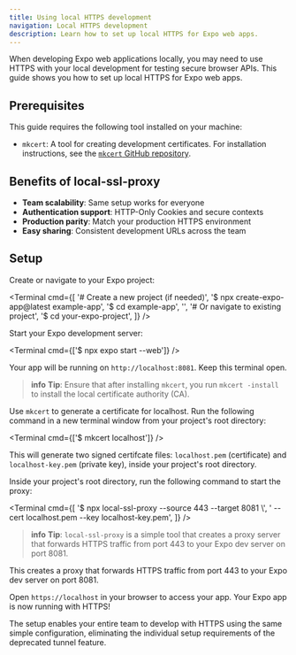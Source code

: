 ```yaml
---
title: Using local HTTPS development
navigation: Local HTTPS development
description: Learn how to set up local HTTPS for Expo web apps.
---
```



When developing Expo web applications locally, you may need to use HTTPS with your local development for testing secure browser APIs. This guide shows you how to set up local HTTPS for Expo web apps.

## Prerequisites

This guide requires the following tool installed on your machine:

- `mkcert`: A tool for creating development certificates. For installation instructions, see the [`mkcert` GitHub repository](https://github.com/FiloSottile/mkcert#installation).

## Benefits of local-ssl-proxy

- **Team scalability**: Same setup works for everyone
- **Authentication support**: HTTP-Only Cookies and secure contexts
- **Production parity**: Match your production HTTPS environment
- **Easy sharing**: Consistent development URLs across the team

## Setup

<Step label="1">

Create or navigate to your Expo project:

<Terminal
  cmd={[
    '# Create a new project (if needed)',
    '$ npx create-expo-app@latest example-app',
    '$ cd example-app',
    '',
    '# Or navigate to existing project',
    '$ cd your-expo-project',
  ]}
/>

</Step>

<Step label="2">

Start your Expo development server:

<Terminal cmd={['$ npx expo start --web']} />

Your app will be running on `http://localhost:8081`. Keep this terminal open.

</Step>

<Step label="3">

> **info** **Tip**: Ensure that after installing `mkcert`, you run `mkcert -install` to install the local certificate authority (CA).

Use `mkcert` to generate a certificate for localhost. Run the following command in a new terminal window from your project's root directory:

<Terminal cmd={['$ mkcert localhost']} />

This will generate two signed certifcate files: `localhost.pem` (certificate) and `localhost-key.pem` (private key), inside your project's root directory.

</Step>

<Step label="4">

Inside your project's root directory, run the following command to start the proxy:

<Terminal
  cmd={[
    '$ npx local-ssl-proxy --source 443 --target 8081 \\',
    '  --cert localhost.pem --key localhost-key.pem',
  ]}
/>

> **info** **Tip**: `local-ssl-proxy` is a simple tool that creates a proxy server that forwards HTTPS traffic from port 443 to your Expo dev server on port 8081.

This creates a proxy that forwards HTTPS traffic from port 443 to your Expo dev server on port 8081.

</Step>

<Step label="5">

Open `https://localhost` in your browser to access your app. Your Expo app is now running with HTTPS!

</Step>

The setup enables your entire team to develop with HTTPS using the same simple configuration, eliminating the individual setup requirements of the deprecated tunnel feature.

